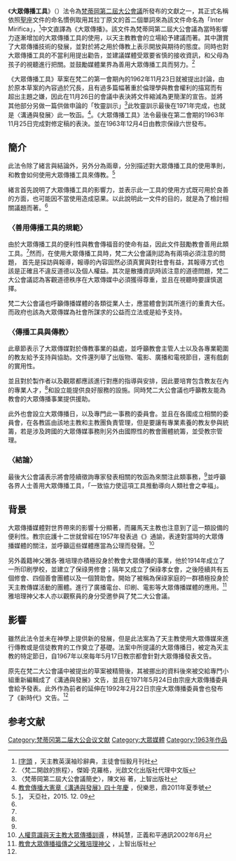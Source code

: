{{Multiple issues|
{{Refimprove|time=2020-03-08T18:48:59+00:00}}
{{Citation style|time=2020-03-08T18:48:59+00:00}}
}}
《'''大眾傳播工具'''》（{{lang-la|''Inter Mirifica''}}）法令為[[梵蒂岡第二屆大公會議|梵蒂岡第二屆大公會議]]所發布的文獻之一，其正式名稱依照[[聖座|聖座]]文件的命名慣例取用其拉丁原文的首二個單詞來為該文件命名為「Inter Mirifica」，<ref>[http://www.peterpoon.idv.hk/Resource/Dictionary/I.htm I字頭] {{Wayback|url=http://www.peterpoon.idv.hk/Resource/Dictionary/I.htm |date=20150924071911 }}，天主教英漢袖珍辭典，主徒會恒毅月刊社</ref>中文直譯為《大眾傳播》。該文件為梵蒂岡第二屆大公會議為當時影響力逐漸增加的大眾傳播工具的使用，以天主教教會的立場給予建議而著。其中讚賞了大眾傳播技術的發展，並對於將之用於傳教上表示開放與期待的態度。同時也對大眾傳播工具的不當利用提出勸告，並建議媒體受眾要省慎的接收資訊，和父母為孩子的視聽進行把關。並鼓勵媒體業界為善用大眾傳播工具而努力。<ref name="旅程">〈梵二開啟的旅程〉，傑姆·克羅格，光啟文化出版社代理中文版</ref>

《大眾傳播工具》草案在梵二的第一會期內的1962年11月23日就被提出討論，由於原本草案的內容過於冗長，且有過多篇幅著重於倫理學與教會權利的描寫而有 超出主題之嫌，因此在11月26日的會議中表決將文件縮減為更簡潔的宣告。並將其他部分另做一篇供做申論的「牧靈訓示」<ref>〈梵蒂岡第二屆大公會議簡史〉，陳文裕 著，上智出版社</ref>此牧靈訓示最後在1971年完成，也就是〈溝通與發展〉此一牧函。<ref name="鼎">[http://www.hsstudyc.org.hk/big5/tripod_b5/b5_tripod_161_04.html 教會傳播大憲章《溝通與發展》四十年慶] {{Wayback|url=http://www.hsstudyc.org.hk/big5/tripod_b5/b5_tripod_161_04.html |date=20150924031641 }}，倪樂思，鼎2011年夏季號</ref>。《大眾傳播工具》法令最後在第二會期的1963年11月25日完成對修定稿的表決。並在1963年12月4日由教宗保祿六世發布。

==簡介==
此法令除了緒言與結論外，另外分為兩章，分別描述對大眾傳播工具的使用準則，和教會如何使用大眾傳播工具來傳教。<ref>[http://china.ucanews.com/2015/12/09/%E6%95%99%E5%BB%B7%E5%82%B3%E6%92%AD%E7%A7%98%E6%9B%B8%E8%99%95%E8%99%95%E9%95%B7%E8%AB%96%E6%A2%B5%E4%BA%8C%E5%82%B3%E6%92%AD%E6%96%87%E4%BB%B6%E7%9A%84%E6%AD%B7%E5%8F%B2%E5%92%8C%E9%99%90%E5%88%B6/教廷傳播秘書處處長論梵二傳播文件的歷史和限制]{{Dead link|date=2019年12月 |bot=InternetArchiveBot |fix-attempted=yes }}，
天亞社，2015. 12. 09</ref>

緒言首先說明了大眾傳播工具的影響力，並表示此一工具的使用方式既可用於良善的方面，也可能因不當使用造成惡果。以此說明此一文件的目的，就是為了檢討相關議題而著。<ref name="旅程" />

===〈善用傳播工具的規範〉===
由於大眾傳播工具的便利性與教會傳福音的使命有益，因此文件鼓勵教會善用此類工具。<ref name="旅程" />然而，在使用大眾傳播工具時，梵二大公會議則認為有兩項必須注意的問題， 首先是採訪與報導，報導的內容固然必須真實與對社會有益，其報導方式也該是正確且不違反道德以及個人權益。其次是散播資訊時該注意的道德問題，梵二大公會議認為客觀道德秩序在大眾傳媒中必須獲得尊重，並且在視聽時要謹慎選擇。

梵二大公會議也呼籲傳播媒體的各類從業人士，應當體會到其所進行的重責大任。而政府也該為大眾傳媒為社會所謀求的公益而立法或是給予支持。

===〈傳播工具與傳教〉===
此章節表示了大眾傳媒對於傳教事業的益處，並呼籲教會主管人士以及各專業範圍的教友給予支持與協助。文件還列舉了出版物、電影、廣播和電視節目，還有戲劇的實用性。

並且對於製作者以及觀眾都應該進行對應的指導與安排，因此要培育包含教友在內的專業人才，<ref name="旅程" />和設立能提供良好服務的設施。同時梵二大公會議也呼籲教友能為教會的大眾傳播事業提供援助。

此外也會設立大眾傳播日，以及專門此一事務的委員會。並且在各國成立相關的委員會，在各教區由該地主教和主教團負責管理，但是要讓有專業素養的教友參與統籌，若是涉及跨國的大眾傳媒事務則另外由國際性的教會團體統籌，並受教宗管理。

===〈結論〉===
最後大公會議表示將會陸續徵詢專家發表相關的牧函為來關注此類事務，<ref name="鼎" />並呼籲各界人士善用大眾傳播工具，「一致協力使這項工具推動導向人類社會之幸福」。

==背景==
大眾傳播媒體對世界帶來的影響十分顯著，而羅馬天主教也注意到了這一類設備的便利性。教宗庇護十二世就曾經在1957年發表過《{{link-it|驚奇叫絕|Miranda Prorsus}}》通諭，表達對當時的大眾傳播媒體的關注，並呼籲這些媒體應當為公理而發聲。<ref>[http://www.hkjp.org/newsletter.php?id=19 人權意識與天主教大眾傳播訓導] {{Wayback|url=http://www.hkjp.org/newsletter.php?id=19 |date=20160304185000 }}，林純慧，正義和平通訊2002年6月</ref>

另外義籍神父雅各·雅培理亦積極投身於教會大眾傳播的事業，他於1914年成立了一所印刷學校，並建立了保祿男修會；隔年又成立了保祿孝女會，之後陸續共有五個修會、四個善會團體以及一個贊助會。開始了被稱為保祿家庭的一群積極投身於天主教傳媒活動的團體。進行了廣播電台、印刷、電影等大眾傳播媒體的應用。<ref>[http://www.peacemacau.org/ccs/chpple/fralberione.html 教會大眾傳播福傳之父雅培理神父] {{Wayback|url=http://www.peacemacau.org/ccs/chpple/fralberione.html |date=20150924070122 }}，上智出版社</ref>雅培理神父本人亦以觀察員的身分受邀參與了梵二大公會議。

==影響==
雖然此法令並未在神學上提供新的發展，但是此法案為了天主教使用大眾傳媒來進行傳教或是信徒教育的工作奠立了基礎。法案中所提議的大眾傳播日，被定為天主教的特定節日，自1967年以來每年5月17日教宗都會針對大眾傳播發表文告。

原先在梵二大公會議中被提出的草案被精簡後，其被挪出的資料後來被交給專門小組重新編輯成了《溝通與發展》文告，並且在1971年5月24日由宗座大眾傳播委員會給予發表。此外作為前者的延伸在1992年2月22日宗座大眾傳播委員會也發布了《新時代》文告。<ref name="鼎" />

==参考文献==
{{reflist}}

[[Category:梵蒂冈第二届大公会议文献|Category:梵蒂冈第二届大公会议文献]]
[[Category:大眾媒體|Category:大眾媒體]]
[[Category:1963年作品|Category:1963年作品]]